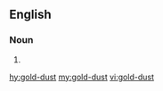 ==English==

===Noun===

{{en-noun|-}}

#{{alternative spelling of|gold dust|lang=en}}

[[hy:gold-dust]]
[[my:gold-dust]]
[[vi:gold-dust]]